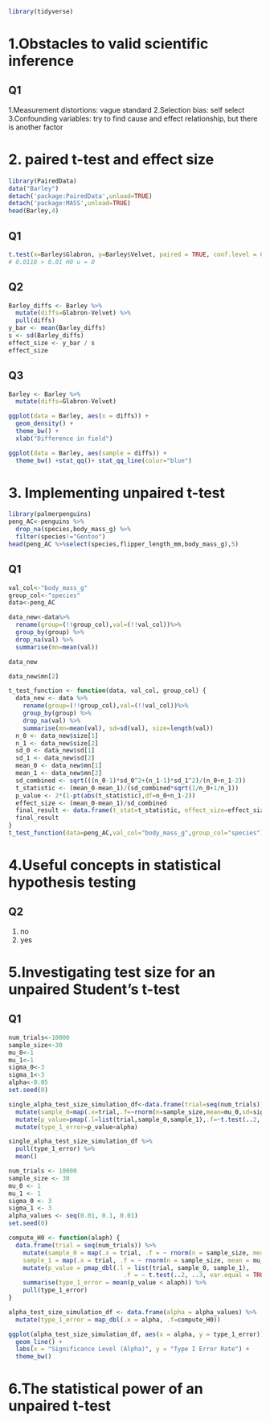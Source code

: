 
```r
library(tidyverse)
```

# 1.Obstacles to valid scientific inference
## Q1
1.Measurement distortions: vague standard
2.Selection bias: self select
3.Confounding variables: try to find cause and effect relationship, but there is another factor

# 2. paired t-test and effect size
```r
library(PairedData)
data("Barley")
detach('package:PairedData',unload=TRUE)
detach('package:MASS',unload=TRUE)
head(Barley,4)
```

## Q1
```r
t.test(x=Barley$Glabron, y=Barley$Velvet, paired = TRUE, conf.level = 0.99)
# 0.0118 > 0.01 H0 u = 0
```

## Q2
```r
Barley_diffs <- Barley %>%
  mutate(diffs=Glabron-Velvet) %>%
  pull(diffs)
y_bar <- mean(Barley_diffs)
s <- sd(Barley_diffs)
effect_size <- y_bar / s
effect_size
```

## Q3
```r
Barley <- Barley %>%
  mutate(diffs=Glabron-Velvet)

ggplot(data = Barley, aes(x = diffs)) + 
  geom_density() + 
  theme_bw() + 
  xlab("Difference in field")

ggplot(data = Barley, aes(sample = diffs)) + 
  theme_bw() +stat_qq()+ stat_qq_line(color="blue")
```

# 3. Implementing unpaired t-test

```r
library(palmerpenguins)
peng_AC<-penguins %>%
  drop_na(species,body_mass_g) %>%
  filter(species!="Gentoo")
head(peng_AC %>%select(species,flipper_length_mm,body_mass_g),5)
```

## Q1
```r
val_col<-"body_mass_g"
group_col<-"species"
data<-peng_AC

data_new<-data%>%
  rename(group=(!!group_col),val=(!!val_col))%>%
  group_by(group) %>%
  drop_na(val) %>%
  summarise(mn=mean(val))

data_new
```

```r
data_new$mn[2]
```

```r
t_test_function <- function(data, val_col, group_col) {
  data_new <- data %>% 
    rename(group=(!!group_col),val=(!!val_col))%>%
    group_by(group) %>%
    drop_na(val) %>%
    summarise(mn=mean(val), sd=sd(val), size=length(val)) 
  n_0 <- data_new$size[1]
  n_1 <- data_new$size[2]
  sd_0 <- data_new$sd[1]
  sd_1 <- data_new$sd[2]
  mean_0 <- data_new$mn[1]
  mean_1 <- data_new$mn[2]
  sd_combined <- sqrt(((n_0-1)*sd_0^2+(n_1-1)*sd_1^2)/(n_0+n_1-2))
  t_statistic <- (mean_0-mean_1)/(sd_combined*sqrt(1/n_0+1/n_1))
  p_value <- 2*(1-pt(abs(t_statistic),df=n_0+n_1-2))
  effect_size <- (mean_0-mean_1)/sd_combined
  final_result <- data.frame(t_stat=t_statistic, effect_size=effect_size, p_val=p_value)
  final_result
}
t_test_function(data=peng_AC,val_col="body_mass_g",group_col="species")
```

# 4.Useful concepts in statistical hypothesis testing

## Q2

(1) no  
(2) yes  

# 5.Investigating test size for an unpaired Student’s t-test

## Q1
```r
num_trials<-10000
sample_size<-30
mu_0<-1
mu_1<-1
sigma_0<-3
sigma_1<-3
alpha<-0.05
set.seed(0)

single_alpha_test_size_simulation_df<-data.frame(trial=seq(num_trials))%>%
  mutate(sample_0=map(.x=trial,.f=~rnorm(n=sample_size,mean=mu_0,sd=sigma_0)),sample_1=map(.x=trial,.f=~rnorm(n=sample_size,mean=mu_1,sd=sigma_1))) %>%
  mutate(p_value=pmap(.l=list(trial,sample_0,sample_1),.f=~t.test(..2,..3,var.equal=TRUE)$p.value))%>%
  mutate(type_1_error=p_value<alpha)

single_alpha_test_size_simulation_df %>%
  pull(type_1_error) %>%
  mean()
```

```r
num_trials <- 10000
sample_size <- 30
mu_0 <- 1
mu_1 <- 1
sigma_0 <- 3
sigma_1 <- 3
alpha_values <- seq(0.01, 0.1, 0.01)
set.seed(0)

compute_H0 <- function(alaph) {
  data.frame(trial = seq(num_trials)) %>%
    mutate(sample_0 = map(.x = trial, .f = ~ rnorm(n = sample_size, mean = mu_0, sd = sigma_0)),
    sample_1 = map(.x = trial, .f = ~ rnorm(n = sample_size, mean = mu_1, sd = sigma_1))) %>%
    mutate(p_value = pmap_dbl(.l = list(trial, sample_0, sample_1), 
                                .f = ~ t.test(..2, ..3, var.equal = TRUE)$p.value)) %>%
    summarise(type_1_error = mean(p_value < alaph)) %>%
    pull(type_1_error)
}

alpha_test_size_simulation_df <- data.frame(alpha = alpha_values) %>%
  mutate(type_1_error = map_dbl(.x = alpha, .f=compute_H0))

ggplot(alpha_test_size_simulation_df, aes(x = alpha, y = type_1_error)) +
  geom_line() +
  labs(x = "Significance Level (Alpha)", y = "Type I Error Rate") +
  theme_bw()

```

# 6.The statistical power of an unpaired t-test
